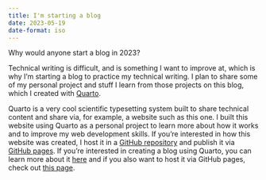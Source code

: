 ```yaml
---
title: I'm starting a blog
date: 2023-05-19
date-format: iso
---
```


Why would anyone start a blog in 2023?

Technical writing is difficult, and is something I want to improve at, which
is why I'm starting a blog to practice my technical writing. I plan to share
some of my personal project and stuff I learn from those projects on
this blog, which I created with [Quarto](https://quarto.org).

Quarto is a very cool scientific typesetting system built to share technical
content and share via, for example, a website such as this one. I built this
website using Quarto as a personal project to learn more about how it works and
to improve my web development skills. If you're interested in how this website was
created, I host it in a 
[GitHub repository](https://github.com/Mackrics/mackrics.github.io) 
and publish it via [GitHub pages](https://pages.github.com/).
If you're interested in creating a blog using Quarto, you can learn more
about it [here](https://quarto.org/docs/websites/website-blog.html) and 
if you also want to host it via GitHub pages, check out
[this page](https://quarto.org/docs/publishing/github-pages.html).
